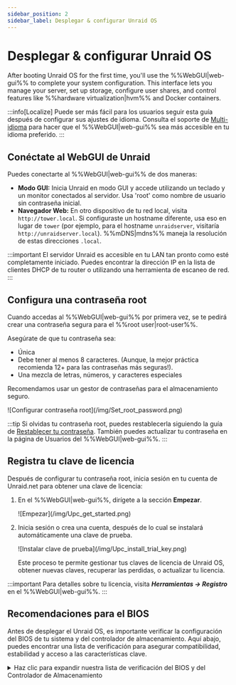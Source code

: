 ```yaml
---
sidebar_position: 2
sidebar_label: Desplegar & configurar Unraid OS
---
```


# Desplegar & configurar Unraid OS

After booting Unraid OS for the first time, you'll use the %%WebGUI|web-gui%% to complete your system configuration. This interface lets you manage your server, set up storage, configure user shares, and control features like %%hardware virtualization|hvm%% and Docker containers.

:::info[Localize]
Puede ser más fácil para los usuarios seguir esta guía después de configurar sus ajustes de idioma. Consulta el soporte de [Multi-idioma](../../using-unraid-to/customize-your-experience/multi-language-support.mdx) para hacer que el %%WebGUI|web-gui%% sea más accesible en tu idioma preferido.
:::

## Conéctate al WebGUI de Unraid

Puedes conectarte al %%WebGUI|web-gui%% de dos maneras:

- **Modo GUI:** Inicia Unraid en modo GUI y accede utilizando un teclado y un monitor conectados al servidor. Usa 'root' como nombre de usuario sin contraseña inicial.
- **Navegador Web:** En otro dispositivo de tu red local, visita `http://tower.local`. Si configuraste un hostname diferente, usa eso en lugar de `tower` (por ejemplo, para el hostname `unraidserver`, visitaría `http://unraidserver.local`). %%mDNS|mdns%% maneja la resolución de estas direcciones `.local`.

:::important
El servidor Unraid es accesible en tu LAN tan pronto como esté completamente iniciado. Puedes encontrar la dirección IP en la lista de clientes DHCP de tu router o utilizando una herramienta de escaneo de red.
:::

## Configura una contraseña root

Cuando accedas al %%WebGUI|web-gui%% por primera vez, se te pedirá crear una contraseña segura para el %%root user|root-user%%.

Asegúrate de que tu contraseña sea:

- Única
- Debe tener al menos 8 caracteres. (Aunque, la mejor práctica recomienda 12+ para las contraseñas más seguras!).
- Una mezcla de letras, números, y caracteres especiales

Recomendamos usar un gestor de contraseñas para el almacenamiento seguro.

<div style={{ margin: 'auto', maxWidth: '300px'}}>
  ![Configurar contraseña root](/img/Set_root_password.png)
</div>

:::tip
Si olvidas tu contraseña root, puedes restablecerla siguiendo la guía de [Restablecer tu contraseña](../../system-administration/secure-your-server/user-management.mdx#reset-your-password). También puedes actualizar tu contraseña en la página de Usuarios del %%WebGUI|web-gui%%.
:::

## Registra tu clave de licencia

Después de configurar tu contraseña root, inicia sesión en tu cuenta de Unraid.net para obtener una clave de licencia:

1. En el %%WebGUI|web-gui%%, dirígete a la sección **Empezar**.

   <div style={{ margin: 'auto', maxWidth: '500px'}}>
     ![Empezar](/img/Upc_get_started.png)
   </div>

2. Inicia sesión o crea una cuenta, después de lo cual se instalará automáticamente una clave de prueba.

   <div style={{ margin: 'auto', maxWidth: '500px'}}>
     ![Instalar clave de prueba](/img/Upc_install_trial_key.png)
   </div>

   Este proceso te permite gestionar tus claves de licencia de Unraid OS, obtener nuevas claves, recuperar las perdidas, o actualizar tu licencia.

:::important
Para detalles sobre tu licencia, visita ***Herramientas → Registro*** en el %%WebGUI|web-gui%%.
:::

## Recomendaciones para el BIOS

Antes de desplegar el Unraid OS, es importante verificar la configuración del BIOS de tu sistema y del controlador de almacenamiento. Aquí abajo, puedes encontrar una lista de verificación para asegurar compatibilidad, estabilidad y acceso a las características clave.

<details>
  <summary>Haz clic para expandir nuestra lista de verificación del BIOS y del Controlador de Almacenamiento</summary>

  Una configuración adecuada del BIOS y del controlador de almacenamiento es vital para un despliegue estable de Unraid OS. Usa esta lista de verificación antes de tu primer inicio.

  ### Configuraciones Básicas

  ✅ Configure la unidad flash USB como el dispositivo de arranque principal.\n✅ Configure el controlador de almacenamiento en modo **%%AHCI|ahci%%** con conexiones SATA.\n✅ Establezca el controlador en modo **%%HBA|hba-mode%%** (no **%%RAID|raid%%**).\n✅ Desactive **Boot Seguro**, ya que no es compatible con Unraid OS.

  ### Configuraciones Avanzadas

  ✅ Enable **%%hardware virtualization|hvm%%** features (e.g., **%%Intel VT-x|intel-vt-x%%** or **%%AMD-V|amd-v%%**) for **%%virtual machines (VMs)|vm%%**.\
  ✅ Enable **%%IOMMU|iommu%%** support (Intel VT-d or AMD-Vi) for PCI device assignment to VMs.

  ### Consejos para Solucionar Problemas

  Si Unraid OS no se inicia, intenta:

  ✅ Ajuste el orden de arranque a: **Forced-FDD**, **USB-HDD**, **USB-ZIP**.\n✅ Desactive el soporte para USB 2.0/3.0.\n✅ Cambiar cualquier característica de Arranque Rápido.\n✅ Cambiar el soporte del teclado USB.

  Para más asistencia, visita el [foro de soporte general de Unraid](https://forums.unraid.net/).

  :::important
  Muchos motherboards limitan la selección de dispositivos de arranque a 12 discos duros. Si su unidad flash USB se reconoce como un disco duro, es posible que no pueda arrancar desde ella después de instalar 12 discos duros físicos. Configure el BIOS para tratar la unidad flash como un dispositivo extraíble siempre que sea posible.

  Si utiliza un HBA adicional, es posible desactivar el soporte de INT 13h para evitar que sus unidades conectadas aparezcan en la lista de dispositivos de arranque; esto le ayudará a mantenerse dentro del límite de 12 discos.
</details>
